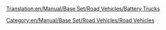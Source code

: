 [[Translation:en/Manual/Base Set/Road Vehicles/Battery Trucks]]

{{en/RoadVehicle|name     = MightyMover Battery Truck
  |img      = en/Archive/Old 32bpp/MightyMover Battery.gif
  |price    = £4,797 ($9,594)
  |speed    = 30 mph (48 km/h)
  |annual   = £421 ($842)
  |designed = 1936
  |life     = 15
  |capacity = 17 [[en/Manual/Base Set/Cargos/Batteries]]
}}

{{en/RoadVehicle|name     = Powernaught Battery Truck
  |img      = en/Archive/Old 32bpp/Powernaught Battery.gif
  |price    = £6,027 ($12,054)
  |speed    = 55 mph (88 km/h)
  |annual   = £787 ($1,574)
  |designed = 1975
  |life     = 15
  |capacity = 19 [[en/Manual/Base Set/Cargos/Batteries]]
}}

{{en/RoadVehicle|name     = Wizzowow Battery Truck
  |img      = en/Archive/Old 32bpp/Wizzow Battery.gif
  |price    = £6,437 ($12,874)
  |speed    = 70 mph (112 km/h)
  |annual   = £1,125 ($2,640)
  |designed = 2018
  |life     = 15
  |capacity = 22 [[en/Manual/Base Set/Cargos/Batteries]]
}}
[[Category:en/Manual/Base Set/Road Vehicles/Road Vehicles]]